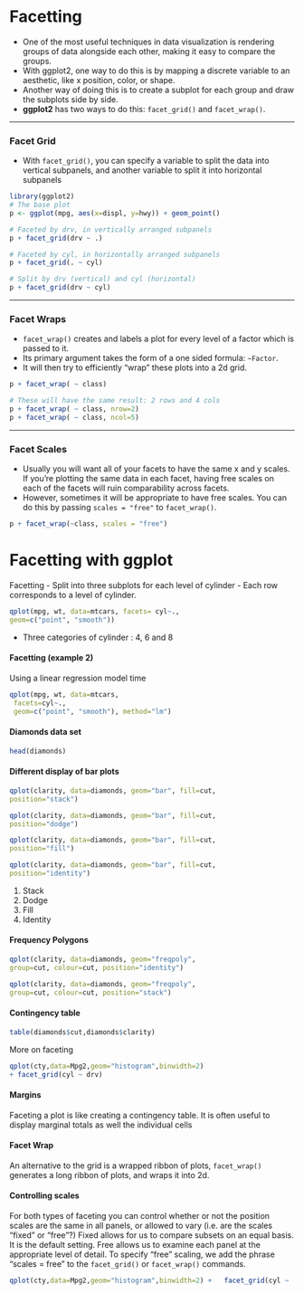 Facetting
====================
- One of the most useful techniques in data visualization is rendering groups of data alongside each other, making it easy to compare the groups. 
- With ggplot2, one way to do this is by mapping a discrete variable to an aesthetic, like x position, color, or shape.
- Another way of doing this is to create a subplot for each group and draw the subplots
side by side.
- **ggplot2** has two ways to do this: `facet_grid()` and `facet_wrap()`.

<hr>
### Facet Grid 
- With `facet_grid()`, you can specify a variable to split the data into vertical subpanels,
and another variable to split it into horizontal subpanels


```r
library(ggplot2)
# The base plot
p <- ggplot(mpg, aes(x=displ, y=hwy)) + geom_point()

# Faceted by drv, in vertically arranged subpanels
p + facet_grid(drv ~ .)

# Faceted by cyl, in horizontally arranged subpanels
p + facet_grid(. ~ cyl)

# Split by drv (vertical) and cyl (horizontal)
p + facet_grid(drv ~ cyl)

```
<hr>
### Facet Wraps
- `facet_wrap()` creates and labels a plot for every level of a factor which is passed to it. 
- Its primary argument takes the form of a one sided formula: `~Factor`. 
- It will then try to efficiently "wrap" these plots into a 2d grid.
```r
p + facet_wrap( ~ class)
```


```r
# These will have the same result: 2 rows and 4 cols
p + facet_wrap( ~ class, nrow=2)
p + facet_wrap( ~ class, ncol=5)
```

<hr>
### Facet Scales

- Usually you will want all of your facets to have the same x and y scales. If you're plotting the same data in each facet, having free scales on each of the facets will ruin comparability across facets. 
- However, sometimes it will be appropriate to have free scales. You can do this by passing `scales = "free"` to `facet_wrap()`.

```r
p + facet_wrap(~class, scales = "free")
```  


Facetting with ggplot
===========================================
Facetting
- Split into three subplots for each level of cylinder
- Each row corresponds to a level of cylinder.
```r
qplot(mpg, wt, data=mtcars, facets= cyl~.,
geom=c("point", "smooth"))
```
-  Three categories of cylinder : 4, 6 and 8

#### Facetting (example 2)
Using a linear regression model time
```r
qplot(mpg, wt, data=mtcars,
 facets=cyl~.,
 geom=c("point", "smooth"), method="lm")
```
#### Diamonds data set
```r
head(diamonds)
```

#### Different display of bar plots
```r
qplot(clarity, data=diamonds, geom="bar", fill=cut,
position="stack")
``` 
```r
qplot(clarity, data=diamonds, geom="bar", fill=cut,
position="dodge")
``` 
```r
qplot(clarity, data=diamonds, geom="bar", fill=cut,
position="fill")
``` 
```r
qplot(clarity, data=diamonds, geom="bar", fill=cut,
position="identity")
```

1. Stack
2. Dodge
3. Fill
4. Identity 

#### Frequency Polygons
```r
qplot(clarity, data=diamonds, geom="freqpoly",
group=cut, colour=cut, position="identity")
``` 
```r
qplot(clarity, data=diamonds, geom="freqpoly",
group=cut, colour=cut, position="stack")
```
#### Contingency table

```r
table(diamonds$cut,diamonds$clarity)

``` 



More on faceting
```r
qplot(cty,data=Mpg2,geom="histogram",binwidth=2)
+ facet_grid(cyl ~ drv)
```
#### Margins
Faceting a plot is like creating a contingency table. It is often useful to display marginal totals as well the individual cells

#### Facet Wrap
An alternative to the grid is a wrapped ribbon of plots, `facet_wrap()` generates a long ribbon of plots, and wraps it into 2d.

#### Controlling scales
For both types of faceting you can control whether or not the position scales are the same in all panels, or allowed to vary (i.e. are the scales
“fixed” or “free”?) Fixed allows for us to compare subsets on an equal basis. It is the default setting.
Free allows us to examine each panel at the appropriate level of detail.
To specify “free” scaling, we add the phrase “scales = free” to the
`facet_grid()` or `facet_wrap()` commands.


```r
qplot(cty,data=Mpg2,geom="histogram",binwidth=2) +   facet_grid(cyl ~ .,scales = "free")

``` 
